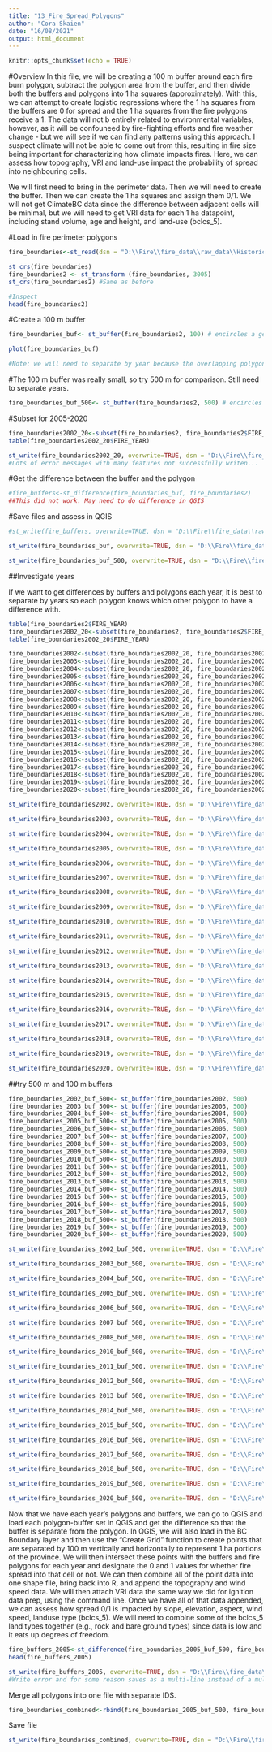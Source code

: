 ```yaml
---
title: "13_Fire_Spread_Polygons"
author: "Cora Skaien"
date: "16/08/2021"
output: html_document
---
```


```r
knitr::opts_chunk$set(echo = TRUE)
```

#Overview
In this file, we will be creating a 100 m buffer around each fire burn polygon, subtract the polygon area from the buffer, and then divide both the buffers and polygons into 1 ha squares (approximately). With this, we can attempt to create logistic regressions where the 1 ha squares from the buffers are 0 for spread and the 1 ha squares from the fire polygons receive a 1. The data will not b entirely related to environmental variables, however, as it will be confouneed by fire-fighting efforts and fire weather change - but we will see if we can find any patterns using this approach. I suspect climate will not be able to come out from this, resulting in fire size being important for characterizing how climate impacts fires. Here, we can assess how topography, VRI and land-use impact the probability of spread into neighbouring cells.

We will first need to bring in the perimeter data. Then we will need to create the buffer. Then we can create the 1 ha squares and assign them 0/1. We will not get ClimateBC data since the difference between adjacent cells will be minimal, but we will need to get VRI data for each 1 ha datapoint, including stand volume, age and height, and land-use (bclcs_5).

#Load in fire perimeter polygons
```r

fire_boundaries<-st_read(dsn = "D:\\Fire\\fire_data\\raw_data\\Historical_Fire_Perimiter_polygons\\As of August 2021\\PROT_HISTORICAL_FIRE_POLYS_SP\\H_FIRE_PLY_polygon.shp", stringsAsFactors = T)

st_crs(fire_boundaries)
fire_boundaries2 <- st_transform (fire_boundaries, 3005)
st_crs(fire_boundaries2) #Same as before

#Inspect
head(fire_boundaries2)

```

#Create a 100 m buffer

```r
fire_boundaries_buf<- st_buffer(fire_boundaries2, 100) # encircles a geometry object at a specified distance and returns a geometry object that is the buffer that surrounds the source object.

plot(fire_boundaries_buf)

#Note: we will need to separate by year because the overlapping polygons do not get separate buffers.

```
#The 100 m buffer was really small, so try 500 m for comparison. Still need to separate years.

```r
fire_boundaries_buf_500<- st_buffer(fire_boundaries2, 500) # encircles a geometry object at a specified distance and returns a geometry object that is the buffer that surrounds the source object.
```

#Subset for 2005-2020
```r
fire_boundaries2002_20<-subset(fire_boundaries2, fire_boundaries2$FIRE_YEAR>2001)
table(fire_boundaries2002_20$FIRE_YEAR)

st_write(fire_boundaries2002_20, overwrite=TRUE, dsn = "D:\\Fire\\fire_data\\raw_data\\Historical_Fire_Perimiter_polygons\\As of August 2021\\PROT_HISTORICAL_FIRE_POLYS_SP\\Fire_polygon_2002_20.shp", delete_dsn = TRUE)
#Lots of error messages with many features not successfully writen...
```


#Get the difference between the buffer and the polygon 

```r
#fire_buffers<-st_difference(fire_boundaries_buf, fire_boundaries2)
##This did not work. May need to do difference in QGIS
```

#Save files and assess in QGIS
```r
#st_write(fire_buffers, overwrite=TRUE, dsn = "D:\\Fire\\fire_data\\raw_data\\Historical_Fire_Perimiter_polygons\\As of August 2021\\PROT_HISTORICAL_FIRE_POLYS_SP\\Fire_polygon_buffers.shp", delete_dsn = TRUE)

st_write(fire_boundaries_buf, overwrite=TRUE, dsn = "D:\\Fire\\fire_data\\raw_data\\Historical_Fire_Perimiter_polygons\\As of August 2021\\PROT_HISTORICAL_FIRE_POLYS_SP\\Fire_polygon_plus_buffer.shp", delete_dsn = TRUE)

st_write(fire_boundaries_buf_500, overwrite=TRUE, dsn = "D:\\Fire\\fire_data\\raw_data\\Historical_Fire_Perimiter_polygons\\As of August 2021\\PROT_HISTORICAL_FIRE_POLYS_SP\\Fire_polygon_plus_buffer_500.shp", delete_dsn = TRUE)
```

##Investigate years

If we want to get differences by buffers and polygons each year, it is best to separate by years so each polygon knows which other polygon to have a difference with.

```r
table(fire_boundaries2$FIRE_YEAR)
fire_boundaries2002_20<-subset(fire_boundaries2, fire_boundaries2$FIRE_YEAR>2001)
table(fire_boundaries2002_20$FIRE_YEAR)

fire_boundaries2002<-subset(fire_boundaries2002_20, fire_boundaries2002_20$FIRE_YEAR==2002)
fire_boundaries2003<-subset(fire_boundaries2002_20, fire_boundaries2002_20$FIRE_YEAR==2003)
fire_boundaries2004<-subset(fire_boundaries2002_20, fire_boundaries2002_20$FIRE_YEAR==2004)
fire_boundaries2005<-subset(fire_boundaries2002_20, fire_boundaries2002_20$FIRE_YEAR==2005)
fire_boundaries2006<-subset(fire_boundaries2002_20, fire_boundaries2002_20$FIRE_YEAR==2006)
fire_boundaries2007<-subset(fire_boundaries2002_20, fire_boundaries2002_20$FIRE_YEAR==2007)
fire_boundaries2008<-subset(fire_boundaries2002_20, fire_boundaries2002_20$FIRE_YEAR==2008)
fire_boundaries2009<-subset(fire_boundaries2002_20, fire_boundaries2002_20$FIRE_YEAR==2009)
fire_boundaries2010<-subset(fire_boundaries2002_20, fire_boundaries2002_20$FIRE_YEAR==2010)
fire_boundaries2011<-subset(fire_boundaries2002_20, fire_boundaries2002_20$FIRE_YEAR==2011)
fire_boundaries2012<-subset(fire_boundaries2002_20, fire_boundaries2002_20$FIRE_YEAR==2012)
fire_boundaries2013<-subset(fire_boundaries2002_20, fire_boundaries2002_20$FIRE_YEAR==2013)
fire_boundaries2014<-subset(fire_boundaries2002_20, fire_boundaries2002_20$FIRE_YEAR==2014)
fire_boundaries2015<-subset(fire_boundaries2002_20, fire_boundaries2002_20$FIRE_YEAR==2015)
fire_boundaries2016<-subset(fire_boundaries2002_20, fire_boundaries2002_20$FIRE_YEAR==2016)
fire_boundaries2017<-subset(fire_boundaries2002_20, fire_boundaries2002_20$FIRE_YEAR==2017)
fire_boundaries2018<-subset(fire_boundaries2002_20, fire_boundaries2002_20$FIRE_YEAR==2018)
fire_boundaries2019<-subset(fire_boundaries2002_20, fire_boundaries2002_20$FIRE_YEAR==2019)
fire_boundaries2020<-subset(fire_boundaries2002_20, fire_boundaries2002_20$FIRE_YEAR==2020)

```

```r

st_write(fire_boundaries2002, overwrite=TRUE, dsn = "D:\\Fire\\fire_data\\raw_data\\Historical_Fire_Perimiter_polygons\\As of August 2021\\PROT_HISTORICAL_FIRE_POLYS_SP\\Fire_boundaries_2002.shp", delete_dsn = TRUE)

st_write(fire_boundaries2003, overwrite=TRUE, dsn = "D:\\Fire\\fire_data\\raw_data\\Historical_Fire_Perimiter_polygons\\As of August 2021\\PROT_HISTORICAL_FIRE_POLYS_SP\\Fire_boundaries_2003.shp", delete_dsn = TRUE)

st_write(fire_boundaries2004, overwrite=TRUE, dsn = "D:\\Fire\\fire_data\\raw_data\\Historical_Fire_Perimiter_polygons\\As of August 2021\\PROT_HISTORICAL_FIRE_POLYS_SP\\Fire_boundaries_2004.shp", delete_dsn = TRUE)

st_write(fire_boundaries2005, overwrite=TRUE, dsn = "D:\\Fire\\fire_data\\raw_data\\Historical_Fire_Perimiter_polygons\\As of August 2021\\PROT_HISTORICAL_FIRE_POLYS_SP\\Fire_boundaries_2005.shp", delete_dsn = TRUE)

st_write(fire_boundaries2006, overwrite=TRUE, dsn = "D:\\Fire\\fire_data\\raw_data\\Historical_Fire_Perimiter_polygons\\As of August 2021\\PROT_HISTORICAL_FIRE_POLYS_SP\\Fire_boundaries_2006.shp", delete_dsn = TRUE)

st_write(fire_boundaries2007, overwrite=TRUE, dsn = "D:\\Fire\\fire_data\\raw_data\\Historical_Fire_Perimiter_polygons\\As of August 2021\\PROT_HISTORICAL_FIRE_POLYS_SP\\Fire_boundaries_2007.shp", delete_dsn = TRUE)

st_write(fire_boundaries2008, overwrite=TRUE, dsn = "D:\\Fire\\fire_data\\raw_data\\Historical_Fire_Perimiter_polygons\\As of August 2021\\PROT_HISTORICAL_FIRE_POLYS_SP\\Fire_boundaries_2008.shp", delete_dsn = TRUE)

st_write(fire_boundaries2009, overwrite=TRUE, dsn = "D:\\Fire\\fire_data\\raw_data\\Historical_Fire_Perimiter_polygons\\As of August 2021\\PROT_HISTORICAL_FIRE_POLYS_SP\\Fire_boundaries_2009.shp", delete_dsn = TRUE)

st_write(fire_boundaries2010, overwrite=TRUE, dsn = "D:\\Fire\\fire_data\\raw_data\\Historical_Fire_Perimiter_polygons\\As of August 2021\\PROT_HISTORICAL_FIRE_POLYS_SP\\Fire_boundaries_2010.shp", delete_dsn = TRUE)

st_write(fire_boundaries2011, overwrite=TRUE, dsn = "D:\\Fire\\fire_data\\raw_data\\Historical_Fire_Perimiter_polygons\\As of August 2021\\PROT_HISTORICAL_FIRE_POLYS_SP\\Fire_boundaries_2011.shp", delete_dsn = TRUE)

st_write(fire_boundaries2012, overwrite=TRUE, dsn = "D:\\Fire\\fire_data\\raw_data\\Historical_Fire_Perimiter_polygons\\As of August 2021\\PROT_HISTORICAL_FIRE_POLYS_SP\\Fire_boundaries_2012.shp", delete_dsn = TRUE)

st_write(fire_boundaries2013, overwrite=TRUE, dsn = "D:\\Fire\\fire_data\\raw_data\\Historical_Fire_Perimiter_polygons\\As of August 2021\\PROT_HISTORICAL_FIRE_POLYS_SP\\Fire_boundaries_2013.shp", delete_dsn = TRUE)

st_write(fire_boundaries2014, overwrite=TRUE, dsn = "D:\\Fire\\fire_data\\raw_data\\Historical_Fire_Perimiter_polygons\\As of August 2021\\PROT_HISTORICAL_FIRE_POLYS_SP\\Fire_boundaries_2014.shp", delete_dsn = TRUE)

st_write(fire_boundaries2015, overwrite=TRUE, dsn = "D:\\Fire\\fire_data\\raw_data\\Historical_Fire_Perimiter_polygons\\As of August 2021\\PROT_HISTORICAL_FIRE_POLYS_SP\\Fire_boundaries_2015.shp", delete_dsn = TRUE)

st_write(fire_boundaries2016, overwrite=TRUE, dsn = "D:\\Fire\\fire_data\\raw_data\\Historical_Fire_Perimiter_polygons\\As of August 2021\\PROT_HISTORICAL_FIRE_POLYS_SP\\Fire_boundaries_2016.shp", delete_dsn = TRUE)

st_write(fire_boundaries2017, overwrite=TRUE, dsn = "D:\\Fire\\fire_data\\raw_data\\Historical_Fire_Perimiter_polygons\\As of August 2021\\PROT_HISTORICAL_FIRE_POLYS_SP\\Fire_boundaries_2017.shp", delete_dsn = TRUE)

st_write(fire_boundaries2018, overwrite=TRUE, dsn = "D:\\Fire\\fire_data\\raw_data\\Historical_Fire_Perimiter_polygons\\As of August 2021\\PROT_HISTORICAL_FIRE_POLYS_SP\\Fire_boundaries_2018.shp", delete_dsn = TRUE)

st_write(fire_boundaries2019, overwrite=TRUE, dsn = "D:\\Fire\\fire_data\\raw_data\\Historical_Fire_Perimiter_polygons\\As of August 2021\\PROT_HISTORICAL_FIRE_POLYS_SP\\Fire_boundaries_2019.shp", delete_dsn = TRUE)

st_write(fire_boundaries2020, overwrite=TRUE, dsn = "D:\\Fire\\fire_data\\raw_data\\Historical_Fire_Perimiter_polygons\\As of August 2021\\PROT_HISTORICAL_FIRE_POLYS_SP\\Fire_boundaries_2020.shp", delete_dsn = TRUE)

```


##try 500 m and 100 m buffers

```r
fire_boundaries_2002_buf_500<- st_buffer(fire_boundaries2002, 500)
fire_boundaries_2003_buf_500<- st_buffer(fire_boundaries2003, 500)
fire_boundaries_2004_buf_500<- st_buffer(fire_boundaries2004, 500)
fire_boundaries_2005_buf_500<- st_buffer(fire_boundaries2005, 500)
fire_boundaries_2006_buf_500<- st_buffer(fire_boundaries2006, 500)
fire_boundaries_2007_buf_500<- st_buffer(fire_boundaries2007, 500)
fire_boundaries_2008_buf_500<- st_buffer(fire_boundaries2008, 500)
fire_boundaries_2009_buf_500<- st_buffer(fire_boundaries2009, 500)
fire_boundaries_2010_buf_500<- st_buffer(fire_boundaries2010, 500)
fire_boundaries_2011_buf_500<- st_buffer(fire_boundaries2011, 500)
fire_boundaries_2012_buf_500<- st_buffer(fire_boundaries2012, 500)
fire_boundaries_2013_buf_500<- st_buffer(fire_boundaries2013, 500)
fire_boundaries_2014_buf_500<- st_buffer(fire_boundaries2014, 500)
fire_boundaries_2015_buf_500<- st_buffer(fire_boundaries2015, 500)
fire_boundaries_2016_buf_500<- st_buffer(fire_boundaries2016, 500)
fire_boundaries_2017_buf_500<- st_buffer(fire_boundaries2017, 500)
fire_boundaries_2018_buf_500<- st_buffer(fire_boundaries2018, 500)
fire_boundaries_2019_buf_500<- st_buffer(fire_boundaries2019, 500)
fire_boundaries_2020_buf_500<- st_buffer(fire_boundaries2020, 500)

```

```r

st_write(fire_boundaries_2002_buf_500, overwrite=TRUE, dsn = "D:\\Fire\\fire_data\\raw_data\\Historical_Fire_Perimiter_polygons\\As of August 2021\\PROT_HISTORICAL_FIRE_POLYS_SP\\Fire_boundaries_withbuffer_2002.shp", delete_dsn = TRUE)

st_write(fire_boundaries_2003_buf_500, overwrite=TRUE, dsn = "D:\\Fire\\fire_data\\raw_data\\Historical_Fire_Perimiter_polygons\\As of August 2021\\PROT_HISTORICAL_FIRE_POLYS_SP\\Fire_boundaries_withbuffer_2003.shp", delete_dsn = TRUE)

st_write(fire_boundaries_2004_buf_500, overwrite=TRUE, dsn = "D:\\Fire\\fire_data\\raw_data\\Historical_Fire_Perimiter_polygons\\As of August 2021\\PROT_HISTORICAL_FIRE_POLYS_SP\\Fire_boundaries_withbuffer_2004.shp", delete_dsn = TRUE)

st_write(fire_boundaries_2005_buf_500, overwrite=TRUE, dsn = "D:\\Fire\\fire_data\\raw_data\\Historical_Fire_Perimiter_polygons\\As of August 2021\\PROT_HISTORICAL_FIRE_POLYS_SP\\Fire_boundaries_withbuffer_2005.shp", delete_dsn = TRUE)

st_write(fire_boundaries_2006_buf_500, overwrite=TRUE, dsn = "D:\\Fire\\fire_data\\raw_data\\Historical_Fire_Perimiter_polygons\\As of August 2021\\PROT_HISTORICAL_FIRE_POLYS_SP\\Fire_boundaries_withbuffer_2006.shp", delete_dsn = TRUE)

st_write(fire_boundaries_2007_buf_500, overwrite=TRUE, dsn = "D:\\Fire\\fire_data\\raw_data\\Historical_Fire_Perimiter_polygons\\As of August 2021\\PROT_HISTORICAL_FIRE_POLYS_SP\\Fire_boundaries_withbuffer_2007.shp", delete_dsn = TRUE)

st_write(fire_boundaries_2008_buf_500, overwrite=TRUE, dsn = "D:\\Fire\\fire_data\\raw_data\\Historical_Fire_Perimiter_polygons\\As of August 2021\\PROT_HISTORICAL_FIRE_POLYS_SP\\Fire_boundaries_withbuffer_2008.shp", delete_dsn = TRUE)

st_write(fire_boundaries_2010_buf_500, overwrite=TRUE, dsn = "D:\\Fire\\fire_data\\raw_data\\Historical_Fire_Perimiter_polygons\\As of August 2021\\PROT_HISTORICAL_FIRE_POLYS_SP\\Fire_boundaries_withbuffer_2010.shp", delete_dsn = TRUE)

st_write(fire_boundaries_2011_buf_500, overwrite=TRUE, dsn = "D:\\Fire\\fire_data\\raw_data\\Historical_Fire_Perimiter_polygons\\As of August 2021\\PROT_HISTORICAL_FIRE_POLYS_SP\\Fire_boundaries_withbuffer_2011.shp", delete_dsn = TRUE)

st_write(fire_boundaries_2012_buf_500, overwrite=TRUE, dsn = "D:\\Fire\\fire_data\\raw_data\\Historical_Fire_Perimiter_polygons\\As of August 2021\\PROT_HISTORICAL_FIRE_POLYS_SP\\Fire_boundaries_withbuffer_2012.shp", delete_dsn = TRUE)

st_write(fire_boundaries_2013_buf_500, overwrite=TRUE, dsn = "D:\\Fire\\fire_data\\raw_data\\Historical_Fire_Perimiter_polygons\\As of August 2021\\PROT_HISTORICAL_FIRE_POLYS_SP\\Fire_boundaries_withbuffer_2013.shp", delete_dsn = TRUE)

st_write(fire_boundaries_2014_buf_500, overwrite=TRUE, dsn = "D:\\Fire\\fire_data\\raw_data\\Historical_Fire_Perimiter_polygons\\As of August 2021\\PROT_HISTORICAL_FIRE_POLYS_SP\\Fire_boundaries_withbuffer_2014.shp", delete_dsn = TRUE)

st_write(fire_boundaries_2015_buf_500, overwrite=TRUE, dsn = "D:\\Fire\\fire_data\\raw_data\\Historical_Fire_Perimiter_polygons\\As of August 2021\\PROT_HISTORICAL_FIRE_POLYS_SP\\Fire_boundaries_withbuffer_2015.shp", delete_dsn = TRUE)

st_write(fire_boundaries_2016_buf_500, overwrite=TRUE, dsn = "D:\\Fire\\fire_data\\raw_data\\Historical_Fire_Perimiter_polygons\\As of August 2021\\PROT_HISTORICAL_FIRE_POLYS_SP\\Fire_boundaries_withbuffer_2016.shp", delete_dsn = TRUE)

st_write(fire_boundaries_2017_buf_500, overwrite=TRUE, dsn = "D:\\Fire\\fire_data\\raw_data\\Historical_Fire_Perimiter_polygons\\As of August 2021\\PROT_HISTORICAL_FIRE_POLYS_SP\\Fire_boundaries_withbuffer_2017.shp", delete_dsn = TRUE)

st_write(fire_boundaries_2018_buf_500, overwrite=TRUE, dsn = "D:\\Fire\\fire_data\\raw_data\\Historical_Fire_Perimiter_polygons\\As of August 2021\\PROT_HISTORICAL_FIRE_POLYS_SP\\Fire_boundaries_withbuffer_2018.shp", delete_dsn = TRUE)

st_write(fire_boundaries_2019_buf_500, overwrite=TRUE, dsn = "D:\\Fire\\fire_data\\raw_data\\Historical_Fire_Perimiter_polygons\\As of August 2021\\PROT_HISTORICAL_FIRE_POLYS_SP\\Fire_boundaries_withbuffer_2019.shp", delete_dsn = TRUE)

st_write(fire_boundaries_2020_buf_500, overwrite=TRUE, dsn = "D:\\Fire\\fire_data\\raw_data\\Historical_Fire_Perimiter_polygons\\As of August 2021\\PROT_HISTORICAL_FIRE_POLYS_SP\\Fire_boundaries_withbuffer_2020.shp", delete_dsn = TRUE)


```

Now that we have each year's polygons and buffers, we can go to QGIS and load each polygon-buffer set in QGIS and get the difference so that the buffer is separate from the polygon. In QGIS, we will also load in the BC Boundary layer and then use the "Create Grid" function to create points that are separated by 100 m vertically and horizontally to represent 1 ha portions of the province. We will then intersect these points with the buffers and fire polygons for each year and designate the 0 and 1 values for whether fire spread into that cell or not. We can then combine all of the point data into one shape file, bring back into R, and append the topography and wind speed data. We will then attach VRI data the same way we did for ignition data prep, using the command line. Once we have all of that data appended, we can assess how spread 0/1 is impacted by slope, elevation, aspect, wind speed, landuse type (bclcs_5). We will need to combine some of the bclcs_5 land types together (e.g., rock and bare ground types) since data is low and it eats up degrees of freedom.









```r
fire_buffers_2005<-st_difference(fire_boundaries_2005_buf_500, fire_boundaries2005)
head(fire_buffers_2005)
```

```r

st_write(fire_buffers_2005, overwrite=TRUE, dsn = "D:\\Fire\\fire_data\\raw_data\\Historical_Fire_Perimiter_polygons\\As of August 2021\\PROT_HISTORICAL_FIRE_POLYS_SP\\Fire_buffer_2005_500m.shp", delete_dsn = TRUE)
#Write error and for some reason saves as a multi-line instead of a multi-polygon
```


Merge all polygons into one file with separate IDS.

```r
fire_boundaries_combined<-rbind(fire_boundaries_2005_buf_500, fire_boundaries_2003_buf_500, fire_boundaries_2004_buf_500, fire_boundaries_2005_buf_500, fire_boundaries_2006_buf_500, fire_boundaries_2007_buf_500, fire_boundaries_2008_buf_500, fire_boundaries_2009_buf_500, fire_boundaries_2010_buf_500, fire_boundaries_2011_buf_500, fire_boundaries_2012_buf_500, fire_boundaries_2013_buf_500, fire_boundaries_2014_buf_500, fire_boundaries_2015_buf_500, fire_boundaries_2016_buf_500, fire_boundaries_2017_buf_500, fire_boundaries_2018_buf_500, fire_boundaries_2019_buf_500, fire_boundaries_2020_buf_500)
```

Save file

```r
st_write(fire_boundaries_combined, overwrite=TRUE, dsn = "D:\\Fire\\fire_data\\raw_data\\Historical_Fire_Perimiter_polygons\\As of August 2021\\PROT_HISTORICAL_FIRE_POLYS_SP\\Fire_polygon_plus_buffer_allyears.shp", delete_dsn = TRUE)
```


